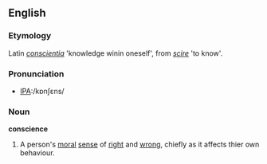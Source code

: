 ==English==

===Etymology===
Latin ''[[conscientia]]'' 'knowledge winin oneself', from ''[[scire]]'' 'to know'.

===Pronunciation===
*[[w:International Phonetic Alphabet|IPA]]:/kɒnʃɛns/

===Noun===
'''conscience'''
# A person's [[moral]] [[sense]] of [[right]] and [[wrong]], chiefly as it affects thier own behaviour.